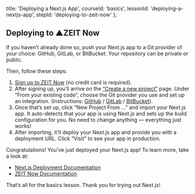 
  title: 'Deploying a Next.js App',
  courseId: 'basics',
  lessonId: 'deploying-a-nextjs-app',
  stepId: 'deploying-to-zeit-now'
};

## Deploying to ▲ZEIT Now

If you haven’t already done so, push your Next.js app to a Git provider of your choice: GitHub, GitLab, or BitBucket. Your repository can be private or public.

Then, follow these steps:

1. [Sign up to ZEIT Now](https://zeit.co/signup) (no credit card is required).
2. After signing up, you’ll arrive on the [“Create a new project”](https://zeit.co/new) page. Under “From your existing code”, choose the Git provider you use and set up an integration. (Instructions: [GitHub](https://zeit.co/docs/v2/git-integrations/zeit-now-for-github) / [GitLab](https://zeit.co/docs/v2/git-integrations/zeit-now-for-gitlab) / [BitBucket](https://zeit.co/docs/v2/git-integrations/zeit-now-for-bitbucket)).
3. Once that’s set up, click “New Project From …” and import your Next.js app. It auto-detects that your app is using Next.js and sets up the build configuration for you. No need to change anything — everything just works!
4. After importing, it’ll deploy your Next.js app and provide you with a deployment URL. Click “Visit” to see your app in production.

Congratulations! You’ve just deployed your Next.js app! To learn more, take a look at:

- [Next.js Deployment Documentation](https://nextjs.org/docs/deployment)
- [ZEIT Now Documentation](https://zeit.co/docs)

That’s all for the basics lesson. Thank you for trying out Next.js!

